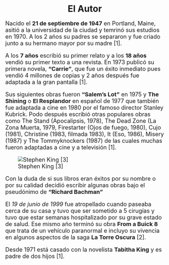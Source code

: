 
<center>
# **El Autor**
</center>



<font size = "4">

Nacido el **21 de septiembre de 1947** en Portland, Maine, asitió a la 
universidad de la ciudad y temrinó sus estudios en 1970. A los 2 años su padres
se separaron y fue criado junto a su hermano mayor por su madre [1].


A los **7 años** escribió su primer relato y a los **18 años** vendió su primer 
texto a una revista. En 1973 publicó su primera novela, **"Carrie"**, que fue un
éxito inmediato pues vendió 4 millones de copias y 2 años después fue adaptada
a la gran pantalla [1].


Sus siguientes obras fueron **"Salem's Lot"** en 1975 y **The Shining** o **El
Resplandor** en español de 1977 que también fue adaptada a cine en 1980 por el
famoso director Stanley Kubrick. Podo después escribió otras populares obras
como The Stand (Apocalipsis, 1978), The Dead Zone (La Zona Muerta, 1979, 
Firestarter (Ojos de fuego, 1980), Cujo (1981), Christine (1983, filmada 1983), 
It (Eso, 1986), Misery (1987) y The Tommyknockers (1987) de las cuales muchas
fueron adaptadas a cine y a televisión [1].



![Stephen King [3]](https://media.revistagq.com/photos/61570a778052a49b36a0342f/16:9/w_2560%2Cc_limit/GettyImages-131859459%2520(1).jpg)



Con la duda de si sus libros eran éxitos por su nombre o por su calidad decidió
escribir algunas obras bajo el pseudónimo de **"Richard Bachman"**


El *19 de junio de 1999* fue atropellado cuando paseaba cerca de su casa y tuvo
que ser sometido a 5 cirugías y tuvo que estar semanas hospitalizado por su
grave estado de salud. Ese mismo año terminó su obra **From a Buick 8** que
trata de un vehículo paranormal e incluyo su vivencia en algunos aspectos de la
saga **La Torre Oscura** [2].


Desde 1971 está casado con la novelista **Tabitha King** y es padre de dos 
hijos [1].



</font>